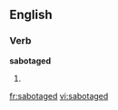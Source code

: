 
==English==

===Verb===
'''sabotaged'''

# {{past of|[[sabotage]]}}

[[fr:sabotaged]]
[[vi:sabotaged]]